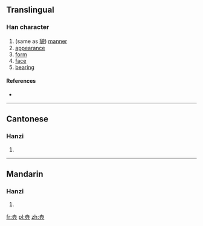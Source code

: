 ==Translingual==

===Han character===
{{Han char|rn=12|rad=八|as=05|sn=7|four=|canj=HAC|ids=⿱白八}}

# (same as [[貌]]) [[manner]]
# [[appearance]]
# [[form]]
# [[face]]
# [[bearing]]

====References====
* {{Han ref|kx=0127.160|hdz=10244.070|uh=34B5|ud=13493}}

----

==Cantonese==

===Hanzi===
{{yue-hanzi|jyut=[[mau6]], [[mo1]]|y=mau6, mo1}}

# {{defn|lang=yue|sort=八05}}

----

==Mandarin==

===Hanzi===
{{cmn-hanzi|pin=[[mào]] ([[mao4]])|wg=mao<sup>4</sup>}}

# {{defn|lang=cmn|sort=八05}}

[[fr:㒵]]
[[pl:㒵]]
[[zh:㒵]]